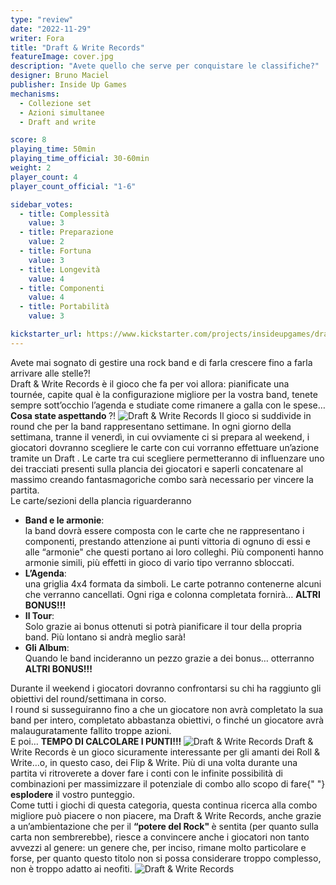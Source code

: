 ```yaml
---
type: "review"
date: "2022-11-29"
writer: Fora
title: "Draft & Write Records"
featureImage: cover.jpg
description: "Avete quello che serve per conquistare le classifiche?"
designer: Bruno Maciel
publisher: Inside Up Games
mechanisms:
  - Collezione set
  - Azioni simultanee
  - Draft and write

score: 8
playing_time: 50min
playing_time_official: 30-60min
weight: 2
player_count: 4
player_count_official: "1-6"

sidebar_votes:
  - title: Complessità
    value: 3
  - title: Preparazione
    value: 2
  - title: Fortuna
    value: 3
  - title: Longevità
    value: 4
  - title: Componenti
    value: 4
  - title: Portabilità
    value: 3

kickstarter_url: https://www.kickstarter.com/projects/insideupgames/draft-and-write-records?ref=bggforums
---
```


<Setting>
  Avete mai sognato di gestire una rock band e di farla crescere fino a farla
  arrivare alle stelle?! <br />
  Draft & Write Records è il gioco che fa per voi allora: pianificate una tournée,
  capite qual è la configurazione migliore per la vostra band, tenete sempre sott’occhio
  l’agenda e studiate come rimanere a galla con le spese… <br />
  <strong> Cosa state aspettando </strong>?!
</Setting>

<img src="./game1.jpg" alt="Draft & Write Records" />

<Rules>
  Il gioco si suddivide in round che per la band rappresentano settimane. In
  ogni giorno della settimana, tranne il venerdì, in cui ovviamente ci si
  prepara al weekend, i giocatori dovranno scegliere le carte con cui vorranno
  effettuare un’azione tramite un <Link to="/mechanisms/drafting"> Draft </Link>
  . Le carte tra cui scegliere permetteranno di influenzare uno dei tracciati presenti
  sulla plancia dei giocatori e saperli concatenare al massimo creando fantasmagoriche
  combo sarà necessario per vincere la partita. <br />
  Le carte/sezioni della plancia riguarderanno
  <ul>
    <li>
      <strong>Band e le armonie</strong>:
    </li>
    la band dovrà essere composta con le carte che ne rappresentano i componenti,
    prestando attenzione ai punti vittoria di ognuno di essi e alle “armonie" che
    questi portano ai loro colleghi. Più componenti hanno armonie simili, più effetti
    in gioco di vario tipo verranno sbloccati.
    <li>
      <strong>L’Agenda</strong>:
    </li>
    una griglia 4x4 formata da simboli. Le carte potranno contenerne alcuni che verranno
    cancellati. Ogni riga e colonna completata fornirà…
    <strong>ALTRI BONUS!!!</strong>
    <li>
      <strong>Il Tour</strong>:
    </li>
    Solo grazie ai bonus ottenuti si potrà pianificare il tour della propria
    band. Più lontano si andrà meglio sarà!
    <li>
      <strong>Gli Album</strong>:
    </li> Quando le band incideranno un pezzo grazie a dei bonus… otterranno <strong>ALTRI BONUS!!!</strong>
  </ul>
  Durante il weekend i giocatori dovranno confrontarsi su chi ha raggiunto gli
  obiettivi del round/settimana in corso. <br />
  I round si susseguiranno fino a che un giocatore non avrà completato la sua band
  per intero, completato abbastanza obiettivi, o finché un giocatore avrà malauguratamente
  fallito troppe azioni. <br />E poi… <strong>
    TEMPO DI CALCOLARE I PUNTI!!!
  </strong>
</Rules>

<img src="./game2.jpg" alt="Draft & Write Records" />

<Feedback>
  Draft & Write Records è un gioco sicuramente interessante per gli amanti dei
  Roll & Write…o, in questo caso, dei Flip & Write. Più di una volta durante una
  partita vi ritroverete a dover fare i conti con le infinite possibilità di
  combinazioni per massimizzare il potenziale di combo allo scopo di fare{" "}
  <strong>esplodere</strong> il vostro punteggio. <br />
  Come tutti i giochi di questa categoria, questa continua ricerca alla combo migliore
  può piacere o non piacere, ma Draft & Write Records, anche grazie a un’ambientazione
  che per il <strong> “potere del Rock" </strong> è sentita (per quanto sulla carta
  non sembrerebbe), riesce a convincere anche i giocatori non tanto avvezzi al genere:
  un genere che, per inciso, rimane molto particolare e forse, per quanto questo
  titolo non si possa considerare troppo complesso, non è troppo adatto ai neofiti.
</Feedback>

<img src="./game3.jpg" alt="Draft & Write Records" />

<RandomLink
  title="Draft & Write Records"
  link="https://draft-and-write-records.backerkit.com/hosted_preorders"
/>
